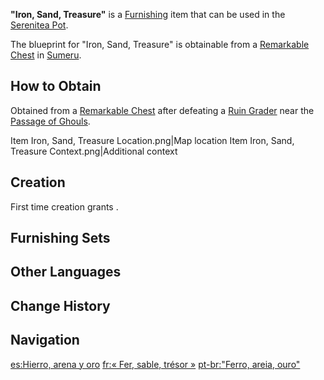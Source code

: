{{Furnishing Infobox
|id             = 373149
|image          = Item Iron, Sand, Treasure.png
|category       = Landscape
|subcategory    = Small Object
|quality        = 3
|adeptal_energy = 60
|load           = 35
|reduced_load   = 24
|description    = A weapon rack placed in front of the Blacksmith with three different kinds of swords displayed, all of which are quality weapons for an ordinary mercenary. Apart from basic combat performance, a weapon's potential to withstand damage in the desert and its maintenance efficiency are both factors that mercenaries take into consideration. Only when the merits-to-price ratio of a weapon reaches their desired level will a mercenary make the purchase.
|mention        = 
|blueprint      = Remarkable Chest
|source1        = 
}}
'''"Iron, Sand, Treasure"''' is a [[Furnishing]] item that can be used in the [[Serenitea Pot]].

The blueprint for "Iron, Sand, Treasure" is obtainable from a [[Remarkable Chest]] in [[Sumeru]].

==How to Obtain==
Obtained from a [[Remarkable Chest]] after defeating a [[Ruin Grader]] near the [[Passage of Ghouls]].
<gallery>
Item Iron, Sand, Treasure Location.png|Map location
Item Iron, Sand, Treasure Context.png|Additional context
</gallery>

==Creation==
First time creation grants {{Item|Trust|24|x=60}}.
{{Recipe
|type = Creation
|time = 14h
|Adhigama Wood = 8
|Iron Chunk = 4
|sort = Adhigama Wood;Iron Chunk
}}

==Furnishing Sets==
{{Craft Usage|type=Furnishing Set}}

==Other Languages==
{{Other Languages
|en      = "Iron, Sand, Treasure"
|zhs     = 「铁与沙与金钱」
|zhs_rm  = "Tiě yǔ Shā yǔ Jīnqián"
|zht     = 「鐵與沙與金錢」
|zht_rm  = "Tiě yǔ Shā yǔ Jīnqián"
|zh_tl   = "Iron, Sand, and Money"
|ja      = 「鉄と砂と金銭」
|ja_rm   = "Tetsu to Suna to Kinsen"
|ja_tl   = "Iron, Sand, and Money"
|ko      = 「철과 모래 그리고 돈」
|ko_tl   = "Iron, Sand, and Money"
|es      = Hierro, arena y oro
|es_tl   = Iron, Sand, and Gold
|fr      = «&nbsp;Fer, sable, trésor&nbsp;»
|fr_tl   = "Iron, Sand, Treasure"
|ru      = «Железо, песок, сокровище»
|ru_tl   = "Iron, Sand, Treasure"
|th      = "เหล็ก ทราย เงินทอง"
|th_rm   = "Lek Sai Ngoen-thong"
|th_tl   = "Iron, Sand, and Gold"
|vi      = Sắt, Cát Và Tiền Bạc
|vi_tl   = 
|de      = „Eisen, Sand und Goldmünzen“
|de_tl   = "Iron, Sand and Gold Coins"
|id      = Besi, Pasir, dan Harta Karun
|id_tl   = Iron, Sand, and Treasure
|pt      = "Ferro, areia, ouro"
|pt_tl   = 
|tr      = "Demir, Kum, Hazine"
|tr_tl   = "Iron, Sand, Treasure"
|it      = Ferro, sabbia, tesoro
|it_tl   = Iron, Sand, Treasure
}}

==Change History==
{{Change History|3.4}}

==Navigation==
{{Furnishing Navbox|exterior}}

[[es:Hierro, arena y oro]]
[[fr:« Fer, sable, trésor »]]
[[pt-br:"Ferro, areia, ouro"]]